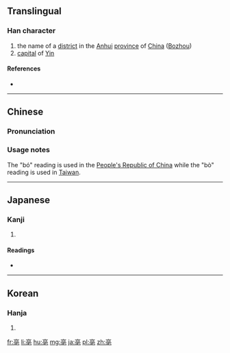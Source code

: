 ==Translingual==

===Han character===
{{Han char|rn=8|rad=亠|as=08|sn=10|four=0071<sub>4</sub>|canj=卜口月心 (YRBP)|ids=⿱⿳[[亠]][[口]][[冖]][[乇]]}}

# the name of a [[district]] in the [[Anhui]] [[province]] of [[China]] ([[wikipedia:Bozhou|Bozhou]])
# [[capital]] of [[Yin]]

====References====
* {{Han ref|kx=0089.090|dkj=00312|dj=0188.230|hdz=10287.090|uh=4EB3|ud=20147|bh=ADBD|bd=44477}}

----

==Chinese==
{{zh-hanzi-box|[[亳]]}}

===Pronunciation===
{{zh-pron
|m=bó,bò
|c=bok3
|mc=y
|oc=y
|ma=
|cat=pn
}}

===Usage notes===
The "bó" reading is used in the [[People's Republic of China]] while the "bò" reading is used in [[Taiwan]].

----

==Japanese==

===Kanji===
{{ja-kanji|grade=|rs=亠08}}

# {{defn|lang=ja|sort=亠08}}

====Readings====
* {{ja-readings|on=[[はく]] (haku), [[ばく]] (baku)|kun=}}

----

==Korean==

===Hanja===
{{ko-hanja|hangeul=박|rv=bak|mr=pak}}

# {{defn|lang=ko|sort=亠08}}

[[fr:亳]]
[[li:亳]]
[[hu:亳]]
[[mg:亳]]
[[ja:亳]]
[[pl:亳]]
[[zh:亳]]